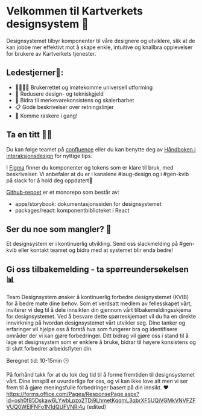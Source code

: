 
<Meta title="Info/Introduksjon" />

# Velkommen til Kartverkets designsystem 🧩

Designsystemet tilbyr komponenter til våre designere og utviklere, slik at de kan jobbe mer effektivt mot å skape enkle, intuitive og knallbra opplevelser for brukere av Kartverkets tjenester.

## Ledestjerner🌟:

- 👨‍👨‍👦‍👦 Brukerrettet og imøtekomme universell utforming
- 💸 Redusere design- og tekniskgjeld
- 🎨 Bidra til merkevarekonsistens og skalerbarhet
- 📋 Gode beskrivelser over retningslinjer
- 🚀 Komme raskere i gang!

## Ta en titt 👩‍💻

Du kan følge teamet på [confluence](https://kartverket.atlassian.net/wiki/spaces/TB/overview?homepageId=325713953) eller du kan benytte deg av [Håndboken i interaksjonsdesign](https://kartverket.atlassian.net/wiki/spaces/UX/overview) for nyttige tips.

I [Figma](https://www.figma.com/file/j0OBUEuQZlrbQOV6ariHTo/Designsystem?type=design&node-id=0-1&t=Er7EiYPjkcDK55oR-0) finner du komponenter og tokens som er klare til bruk, med beskrivelser. Vi anbefaler at du er i kanalene #laug-design og i #gen-kvib på slack for å hold deg oppdatert🧠

[Github-repoet](https://github.com/kartverket/kvib) er et monorepo som består av:

- apps/storybook: dokumentasjonssiden for designsystemet
- packages/react: komponentbiblioteket i React

## Ser du noe som mangler? 💬

Et designsystem er i kontinuerlig utvikling. Send oss slackmelding på #gen-kvib eller kontakt teamet og bidra med at systemet blir enda bedre!

## Gi oss tilbakemelding - ta spørreundersøkelsen 📊

Team Designsystem ønsker å kontinuerlig forbedre designystemet (KVIB) for å bedre møte dine behov. Som et verdsatt medlem av fellesskapet vårt, inviterer vi deg til å dele innsikten din gjennom vårt tilbakemeldingsskjema for designsystemet. 
Ved å besvare dette spørreskjemaet vil du ha en direkte innvirkning på hvordan designsystemet vårt utvikler seg. Dine tanker og erfaringer vil hjelpe oss å forstå hva som fungerer bra og identifisere områder der vi kan gjøre forbedringer. 
Ditt bidrag vil gjøre oss i stand til å lage et designsystem som er enklere å bruke, bidrar til høyere konsistens og til slutt forbedrer arbeidsflyten din. 

Beregnet tid: 10-15min 🕒

På forhånd takk for at du tok deg tid til å forme fremtiden til designsystemet vårt. Dine innspill er uvurderlige for oss, og vi kan ikke love alt men vi ser frem til å gjøre meningsfulle forbedringer basert på din innsikt. ❤
https://forms.office.com/Pages/ResponsePage.aspx?id=osh0f85Dskaw6LYwbLpzo2TDj9LhmetKqqmL3qbrXF5UQjVGMkVNVFZFVUQ0WElFNFo1N1dQUFVNRi4u (edited) 
